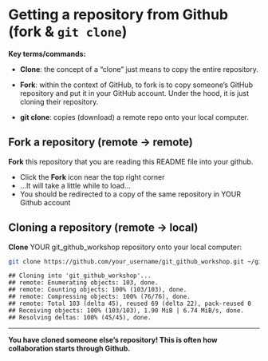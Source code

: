 # Getting a repository from Github (fork & `git clone`)

**Key terms/commands:**

* **Clone**: the concept of a "clone" just means to copy the entire repository. 

* **Fork**: within the context of GitHub, to fork is to copy someone's GitHub repository and put it in your GitHub account. Under the hood, it is just cloning their repository. 

* **git clone**: copies (download) a remote repo onto your local computer.

## Fork a repository (remote -> remote)

**Fork** this repository that you are reading this README file into your github.

* Click the **Fork** icon near the top right corner 
* ...It will take a little while to load...
* You should be redirected to a copy of the same repository in YOUR Github account

## Cloning a repository (remote -> local)

**Clone** YOUR git_github_workshop repository onto your local computer: 

```bash
git clone https://github.com/your_username/git_github_workshop.git ~/git_github_workshop
```

```
## Cloning into 'git_github_workshop'...
## remote: Enumerating objects: 103, done.
## remote: Counting objects: 100% (103/103), done.
## remote: Compressing objects: 100% (76/76), done.
## remote: Total 103 (delta 45), reused 69 (delta 22), pack-reused 0
## Receiving objects: 100% (103/103), 1.90 MiB | 6.74 MiB/s, done.
## Resolving deltas: 100% (45/45), done.
```

***
**You have cloned someone else's repository! This is often how collaboration starts through Github.**